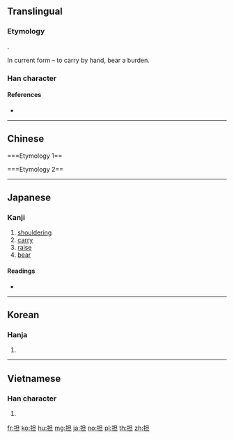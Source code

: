 {{also|擔}}
==Translingual==

===Etymology===
{{Han simp|擔|f=詹|t=旦}}.

In current form {{Han compound|手|alt1=扌|t1=hand|旦|ls=psc|c1=s|c2=p}} – to carry by hand, bear a burden.

===Han character===
{{Han char|rn=64|rad=手|as=05|sn=8|four=|canj=QAM|ids=⿰扌旦}}

====References====
* {{Han ref|kx=0424.190|dkj=11941|dj=0772.150|hdz=31851.040|uh=62C5|ud=25285}}

----

==Chinese==

===Etymology 1==
{{zh-see|擔}}

===Etymology 2==
{{zh-see|撣|v}}

----

==Japanese==

===Kanji===
{{ja-kanji|grade=6|rs=手05}}

# [[shouldering]]
# [[carry]]
# [[raise]]
# [[bear]]

====Readings====
* {{ja-readings|on=[[たん]] (tan)|kun=[[になう]] (ninau), [[かつぐ]] (katsugu)}}

----

==Korean==

===Hanja===
{{ko-hanja|hangeul=단|eumhun=|rv=dan|mr=tan|y=tan}}

# {{defn|lang=ko|sort=手05}}

----

==Vietnamese==

===Han character===
{{vi-hantu|[[đam]], [[đảm]], [[đẵn]], [[đắn]], [[đẵm]], [[tạ]]|rs=手05}}

# {{defn|lang=vi|sort=手05}}

[[fr:担]]
[[ko:担]]
[[hu:担]]
[[mg:担]]
[[ja:担]]
[[no:担]]
[[pl:担]]
[[th:担]]
[[zh:担]]